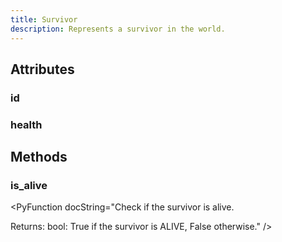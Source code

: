 ```yaml
---
title: Survivor
description: Represents a survivor in the world.
---
```


## Attributes

### id

<PyAttribute type="int" value="" docString="" />

### health

<PyAttribute type="int" value="" docString="" />


## Methods

### is_alive

<PyFunctionSignature signature="def is_alive() -> bool" />

<PyFunction docString="Check if the survivor is alive.

Returns:
    bool: True if the survivor is ALIVE, False otherwise." />

